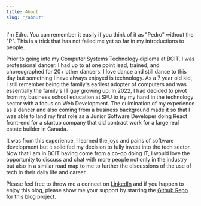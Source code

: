 ```yaml
---
title: About
slug: "/about"
---
```


I'm Edro. You can remember it easily if you think of it as "Pedro" without the "P". This is a trick
that has not failed me yet so far in my introductions to people.

Prior to going into my Computer Systems Technology diploma at BCIT. I was professional dancer. I had
up to at one point lead, trained, and choreographed for 20+ other dancers. I love dance and still
dance to this day but something I have always enjoyed is technology. As a 7 year old kid, I still
remember being the family's earliest adopter of computers and was essentially the family's IT guy growing up. In
2022, I had decided to pivot from my business school education at SFU to try my hand in the
technology sector with a focus on Web Development. The culmination of my experience as a dancer and
also coming from a business background made it so that I was able to land my first role as a Junior
Software Developer doing React front-end for a startup company that did contract work for a large
real estate builder in Canada. 

It was from this experience, I learned the joys and pains of software development but it solidifed
my decision to fully invest into the tech sector. Now that I am in BCIT having come from a co-op
doing IT, I would love the opportunity to discuss and chat with more people not only in the industry but also in
a similar road map to me to further the discussions of the use of tech in their daily life and
career.

Please feel free to throw me a connect on [LinkedIn](https://www.linkedin.com/in/edrogonzales/) and
if you happen to enjoy this blog, please show me your support by starring the [Github Repo](https://github.com/Nog-bs/nog-blog) for
    this blog project.
